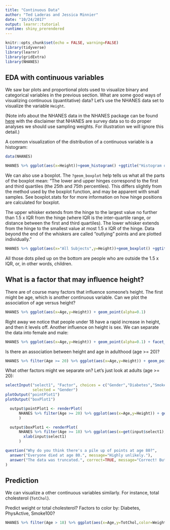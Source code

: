 ```yaml
---
title: "Continuous Data"
author: "Ted Laderas and Jessica Minnier"
date: "10/24/2017"
output: learnr::tutorial
runtime: shiny_prerendered
---
```


```r
knitr::opts_chunk$set(echo = FALSE, warning=FALSE)
library(tidyverse)
library(learnr)
library(gridExtra)
library(NHANES)
```

## EDA with continuous variables

We saw bar plots and proportional plots used to visualize binary and categorical variables in the previous section. What are some good ways of visualizing continuous (quantitative) data?  Let's use the NHANES data set to visualize the variable `Height`.

(Note info about the NHANES data in the NHANES package can be found [here](https://cran.r-project.org/web/packages/NHANES/NHANES.pdf) with the disclaimer that NHANES are survey data so to do proper analyses we should use sampling weights. For illustration we will ignore this detail.)

A common visualization of the distribution of a continuous variable is a histogram: 

```r
data(NHANES)

NHANES %>% ggplot(aes(x=Height))+geom_histogram() +ggtitle("Histogram of NHANES Height")
```

We can also use a boxplot. The `?geom_boxplot` help tells us what all the parts of the boxplot mean:
"The lower and upper hinges correspond to the first and third quartiles (the 25th and 75th percentiles). This differs slightly from the method used by the boxplot function, and may be apparent with small samples. See boxplot.stats for for more information on how hinge positions are calculated for boxplot.

The upper whisker extends from the hinge to the largest value no further than 1.5 x IQR from the hinge (where IQR is the inter-quartile range, or distance between the first and third quartiles). The lower whisker extends from the hinge to the smallest value at most 1.5 x IQR of the hinge. Data beyond the end of the whiskers are called "outlying" points and are plotted individually."

```r
NHANES %>% ggplot(aes(x="All Subjects",y=Height))+geom_boxplot() +ggtitle("Boxplot of NHANES Height")
```

All those dots piled up on the bottom are people who are outside the 1.5 x IQR, or, in other words, children.

## What is a factor that may influence height?

There are of course many factors that influence someone's height. The first might be age, which is another continuous variable. Can we plot the association of age versus height?

```r
NHANES %>% ggplot(aes(x=Age,y=Height)) + geom_point(alpha=0.1)
```

Right away we notice that people under 18 have a rapid increase in height, and then it levels off. Another influence on height is sex. We can separate the data into female and male:

```r
NHANES %>% ggplot(aes(x=Age,y=Height)) + geom_point(alpha=0.1) + facet_wrap(~Gender)
```

Is there an association between height and age in adulthood (age >= 20)?

```r
NHANES %>% filter(Age >= 20) %>% ggplot(aes(x=Age,y=Height)) + geom_point(alpha=0.1) + facet_wrap(~Gender)
```


What other factors might we separate on? Let's just look at adults (age >= 20):

```r
selectInput("select1", "Factor", choices = c("Gender","Diabetes","Smoke100","Race1","PhysActive"),
            selected = "Gender")
plotOutput("pointPlot1")
plotOutput("boxPlot1")
```

```r
  output$pointPlot1 <- renderPlot(
      NHANES %>% filter(Age >= 20) %>% ggplot(aes(x=Age,y=Height)) + geom_point(alpha=0.1) + facet_wrap(~get(input$select1))
      )

  output$boxPlot1 <- renderPlot(
      NHANES %>% filter(Age >= 18) %>% ggplot(aes(x=get(input$select1),y=Height)) + geom_boxplot() + 
        xlab(input$select1)
      )
```



```r
question("Why do you think there's a pile up of points at age 80?",
  answer("Everyone died at age 80.", message="Highly unlikely."),
  answer("The data was truncated.", correct=TRUE, message="Correct! But why? Probably to preserve de-identification. If we fit a model to find the association of age and height, how do you think those 80 year olds would influence our results?")
)
```



## Prediction

We can visualize a other continuous variables similarly. For instance, total cholesterol (`TotChol`).

Predict weight or total cholesterol?
Factors to color by: Diabetes, PhysActive, Smoke100?

```r
NHANES %>% filter(Age > 18) %>% ggplot(aes(x=Age,y=TotChol,color=Weight)) + geom_point(alpha=0.1) + facet_grid(~Diabetes)
```


